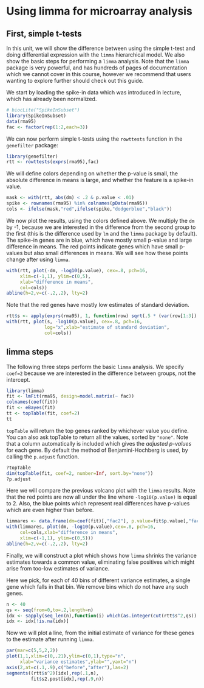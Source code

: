 # Using limma for microarray analysis

## First, simple t-tests

In this unit, we will show the difference between using the simple t-test and doing differential expression with the `limma` hierarchical model. We also show the basic steps for performing a `limma` analysis. Note that the `limma` package is very powerful, and has hundreds of pages of documentation which we cannot cover in this course, however we recommend that users wanting to explore further should check out this guide.

We start by loading the spike-in data which was introduced in lecture, which has already been normalized.

```r
# biocLite("SpikeInSubset")
library(SpikeInSubset)
data(rma95)
fac <- factor(rep(1:2,each=3))
```

We can now perform simple t-tests using the `rowttests` function in the `genefilter` package:

```r
library(genefilter)
rtt <- rowttests(exprs(rma95),fac)
```

We will define colors depending on whether the p-value is small, the absolute difference in means is large, and whether the feature is a spike-in value.

```r
mask <- with(rtt, abs(dm) < .2 & p.value < .01)
spike <- rownames(rma95) %in% colnames(pData(rma95))
cols <- ifelse(mask,"red",ifelse(spike,"dodgerblue","black"))
```

We now plot the results, using the colors defined above. We multiply the `dm` by -1, because we are interested in the difference from the second group to the first (this is the difference used by `lm` and the `limma` package by default). The spike-in genes are in blue, which have mostly small p-value and large difference in means. The red points indicate genes which have small p-values but also small differences in means. We will see how these points change after using `limma`.

```r
with(rtt, plot(-dm, -log10(p.value), cex=.8, pch=16,
     xlim=c(-1,1), ylim=c(0,5),
     xlab="difference in means",
     col=cols))
abline(h=2,v=c(-.2,.2), lty=2)
```

Note that the red genes have mostly low estimates of standard deviation.

```r
rtt$s <- apply(exprs(rma95), 1, function(row) sqrt(.5 * (var(row[1:3]) + var(row[4:6]))))
with(rtt, plot(s, -log10(p.value), cex=.8, pch=16,
              log="x",xlab="estimate of standard deviation",
              col=cols))
```

## limma steps

The following three steps perform the basic `limma` analysis. We specify `coef=2` because we are interested in the difference between groups, not the intercept.

```r
library(limma)
fit <- lmFit(rma95, design=model.matrix(~ fac))
colnames(coef(fit))
fit <- eBayes(fit)
tt <- topTable(fit, coef=2)
tt
```

`topTable` will return the top genes ranked by whichever value you define. You can also ask topTable to return all the values, sorted by `"none"`. Note that a column automatically is included which gives the *adjusted p-values* for each gene. By default the method of Benjamini-Hochberg is used, by calling the `p.adjust` function.

```r
?topTable
dim(topTable(fit, coef=2, number=Inf, sort.by="none"))
?p.adjust
```

Here we will compare the previous volcano plot with the `limma` results. Note that the red points are now all under the line where `-log10(p.value)` is equal to 2. Also, the blue points which represent real differences have p-values which are even higher than before.

```r
limmares <- data.frame(dm=coef(fit)[,"fac2"], p.value=fit$p.value[,"fac2"])
with(limmares, plot(dm, -log10(p.value),cex=.8, pch=16,
     col=cols,xlab="difference in means",
     xlim=c(-1,1), ylim=c(0,5)))
abline(h=2,v=c(-.2,.2), lty=2)
```

Finally, we will construct a plot which shows how `limma` shrinks the variance estimates towards a common value, eliminating false positives which might arise from too-low estimates of variance.

Here we pick, for each of 40 bins of different variance estimates, a single gene which falls in that bin. We remove bins which do not have any such genes.

```r
n <- 40
qs <- seq(from=0,to=.2,length=n)
idx <- sapply(seq_len(n),function(i) which(as.integer(cut(rtt$s^2,qs)) == i)[1])
idx <- idx[!is.na(idx)]
```

Now we will plot a line, from the initial estimate of variance for these genes to the estimate after running `limma`.

```r
par(mar=c(5,5,2,2))
plot(1,1,xlim=c(0,.21),ylim=c(0,1),type="n",
     xlab="variance estimates",ylab="",yaxt="n")
axis(2,at=c(.1,.9),c("before","after"),las=2)
segments((rtt$s^2)[idx],rep(.1,n),
         fit$s2.post[idx],rep(.9,n))
```



